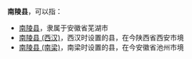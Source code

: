 '''南陵县'''，可以指：
*[[南陵县|南陵县]]，隶属于安徽省芜湖市
*[[南陵县_(西汉)|南陵县 (西汉)]]，西汉时设置的县，在今陕西省西安市境
*[[南陵县_(南梁)|南陵县 (南梁)]]，南梁时设置的县，在今安徽省池州市境

{{Disambig|N|Cat=三字中国县名消歧义}}